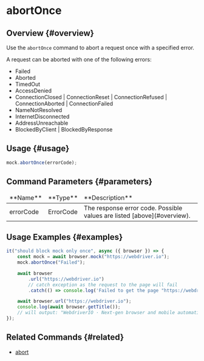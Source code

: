 # abortOnce

## Overview {#overview}

Use the `abortOnce` command to abort a request once with a specified error.

A request can be aborted with one of the following errors:

-   Failed
-   Aborted
-   TimedOut
-   AccessDenied
-   ConnectionClosed | ConnectionReset | ConnectionRefused | ConnectionAborted | ConnectionFailed
-   NameNotResolved
-   InternetDisconnected
-   AddressUnreachable
-   BlockedByClient | BlockedByResponse

## Usage {#usage}

```javascript
mock.abortOnce(errorCode);
```

## Command Parameters {#parameters}

<table>
<thead>
<tr><td>**Name**</td><td>**Type**</td><td>**Description**</td></tr>
</thead>
<tbody>
<tr><td>errorCode</td><td>ErrorCode</td><td>The response error code. Possible values are listed [above](#overview).</td></tr>

</tbody>
</table>

## Usage Examples {#examples}

```javascript
it("should block mock only once", async ({ browser }) => {
    const mock = await browser.mock("https://webdriver.io");
    mock.abortOnce("Failed");

    await browser
        .url("https://webdriver.io")
        // catch exception as the request to the page will fail
        .catch(() => console.log('Failed to get the page "https://webdriver.io"'));

    await browser.url("https://webdriver.io");
    console.log(await browser.getTitle());
    // will output: "WebdriverIO · Next-gen browser and mobile automation test framework for Node.js"
});
```

## Related Commands {#related}

-   [abort](../abort)
